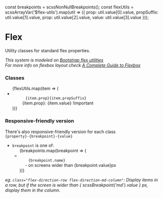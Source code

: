 const breakpoints = scssNonNullBreakpoints();
const flexUtils = scssArrayVar('$flex-utils').map(util => ({
  prop: util.value[0].value,
  propSuffix: util.value[1].value,
  prop: util.value[2].value,
  value: util.value[3].value
}));

<Meta title="Flex" />

# Flex

Utility classes for standard flex properties.

*This system is modeled on [Bootstrap flex utilities](https://getbootstrap.com/docs/4.3/utilities/flex/)*<br/>
*For more info on flexbox layout check [A Complete Guide to Flexbox](https://css-tricks.com/snippets/css/a-guide-to-flexbox/)*

### Classes
<ul>
  {flexUtils.map(item => (
  <li key={item.prop + item.propSuffix}>
    <code>
      {item.prop}{item.propSuffix}
    </code> {item.prop}: {item.value} !important
  </li>
  ))}
</ul>

### Responsive-friendly version
There's also responsive-friendly version for each class<br/>
`{property}-{breakpoint}-{value}`

- `breakpoint` is one of:
  <ul>
  {breakpoints.map(breakpoint => (
  <li key={breakpoint.name} style={{'marginLeft': '12px'}}>
    <code>
      {breakpoint.name}
    </code> - on screens wider than {breakpoint.value}px
  </li>
  ))}
  </ul>

<p>
  <i>
    eg.
    <code>class="flex-direction-row flex-direction-md-column"</code>:
    Display items in a row, but if the screen is wider than
    <span> { scssBreakpoint('md').value }</span>
    px, display them in the column.
  </i>
</p>

